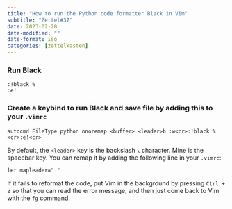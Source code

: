 ```yaml
---
title: "How to run the Python code formatter Black in Vim"
subtitle: "Zettel#37"
date: 2023-02-28
date-modified: ""
date-format: iso
categories: [zettelkasten]
---
```

### Run Black

```vim
:!black %
:e!
```

### Create a keybind to run Black and save file by adding this to your `.vimrc`

```vim
autocmd FileType python nnoremap <buffer> <leader>b :w<cr>:!black %<cr>:e!<cr>
```

By default, the `<leader>` key is the backslash `\` character. Mine is the spacebar key. You can remap it by adding the following line in your `.vimrc`:

```vim
let mapleader=" "
```

If it fails to reformat the code, put Vim in the background by pressing `Ctrl + z` so that you can read the error message, and then just come back to Vim with the `fg` command.
